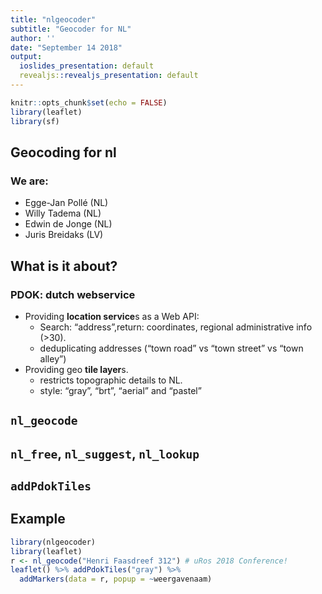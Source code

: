 ```yaml
---
title: "nlgeocoder"
subtitle: "Geocoder for NL"
author: ''
date: "September 14 2018"
output:
  ioslides_presentation: default
  revealjs::revealjs_presentation: default
---
```


```r
knitr::opts_chunk$set(echo = FALSE)
library(leaflet)
library(sf)
```

## Geocoding for nl

### We are:

- Egge-Jan Pollé (NL)
- Willy Tadema (NL)
- Edwin de Jonge (NL)
- Juris Breidaks (LV)


## What is it about?

### PDOK: dutch webservice

- Providing **location service**s as a Web API:
  - Search: "address",return: coordinates, regional administrative info (>30).
  - deduplicating addresses ("town road" vs "town street" vs "town alley")
- Providing geo **tile layer**s.
  - restricts topographic details to NL. 
  - style: "gray", "brt", "aerial" and "pastel"

## `nl_geocode`

## `nl_free`, `nl_suggest`, `nl_lookup`

## `addPdokTiles`


## Example

```r
library(nlgeocoder)
library(leaflet)
r <- nl_geocode("Henri Faasdreef 312") # uRos 2018 Conference!
leaflet() %>% addPdokTiles("gray") %>% 
  addMarkers(data = r, popup = ~weergavenaam)
```
